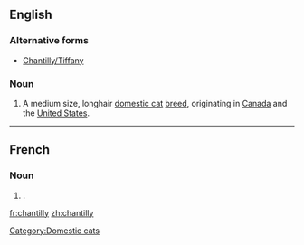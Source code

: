 ==English==

===Alternative forms===
* [[Chantilly/Tiffany]] {{qualifier|Canada}}

===Noun===
{{en-noun|?}}
{{wikipedia|Chantilly-Tiffany (cat)}}

# A medium size, longhair [[domestic cat]] [[breed]], originating in [[Canada]] and the [[United States]].

[[Category:Domestic cats]]
----

==French==

===Noun===
{{fr-noun|f}}

# {{l|en|chantilly cream}}.

[[fr:chantilly]]
[[zh:chantilly]]